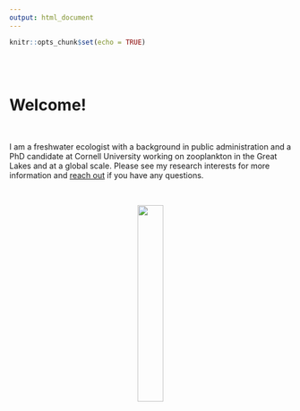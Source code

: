 ```yaml
---
output: html_document
---
```


```r
knitr::opts_chunk$set(echo = TRUE)
```

<br>
<br>

# **Welcome!** 

<br>

I am a freshwater ecologist with a background in public administration and a PhD candidate at Cornell University working on zooplankton in the Great Lakes and at a global scale. Please see my research interests for more information and [reach out](https://sfigary.github.io/website/Contact.html) if you have any questions.

<br>

<center>
![](IMG_20190717_155036743_HDR.jpg){width=30%}
</center>
